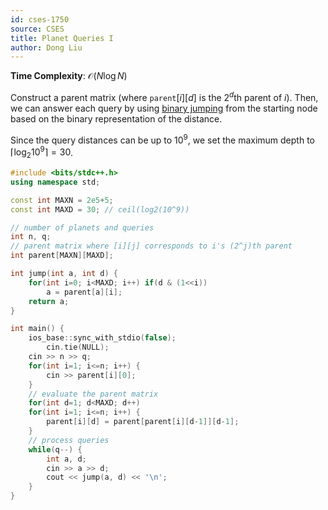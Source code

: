 ```yaml
---
id: cses-1750
source: CSES
title: Planet Queries I
author: Dong Liu
---
```


**Time Complexity**: $\mathcal{O}(N\log N)$

Construct a parent matrix (where $\texttt{parent}[i][d]$ is the $2^d$th parent
of $i$). Then, we can answer each query by using
[binary jumping](/plat/bin-jump) from the starting node based on the binary
representation of the distance.

Since the query distances can be up to $10^9$, we set the maximum depth to
$\lceil{\log_2{10^9}}\rceil = 30$.

<LanguageSection>

<CPPSection>

```cpp
#include <bits/stdc++.h>
using namespace std;

const int MAXN = 2e5+5;
const int MAXD = 30; // ceil(log2(10^9))

// number of planets and queries
int n, q;
// parent matrix where [i][j] corresponds to i's (2^j)th parent
int parent[MAXN][MAXD];

int jump(int a, int d) {
	for(int i=0; i<MAXD; i++) if(d & (1<<i))
		a = parent[a][i];
	return a;
}

int main() {
	ios_base::sync_with_stdio(false);
        cin.tie(NULL);					
	cin >> n >> q;
	for(int i=1; i<=n; i++) {
		cin >> parent[i][0];
	}
	// evaluate the parent matrix
	for(int d=1; d<MAXD; d++)
	for(int i=1; i<=n; i++) {
		parent[i][d] = parent[parent[i][d-1]][d-1];
	}
	// process queries
	while(q--) {
		int a, d;
		cin >> a >> d;
		cout << jump(a, d) << '\n';
	}
}
```

</CPPSection>

</LanguageSection>
